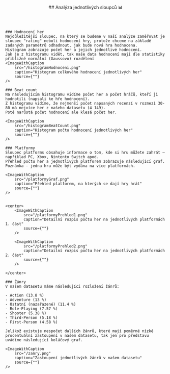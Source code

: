 
<article id="analyzaDat">
    <header style={{marginBottom: "1rem"}}>
        ##  Analýza jednotlivých sloupců 📊
    </header>

    ### Hodnocení her
    Nejdůležitější sloupec, na který se budeme v naší analýze zaměřovat je sloupec "rating" neboli hodnocení hry, protože chceme na základě zadaných parametrů odhadnout, jak bude nová hra hodnocena.
    Histogram zobrazuje počet her a jejich jednotlivé hodnocení.
    Jak je z histogramu vidět, tak naše data hodnocení mají dle statistiky přibližně normální (Gaussovo) rozdělení
    <ImageWithCaption
        src="/histogramHodnoceni.png"
        caption="Histogram celkového hodnocení jednotlivých her"
        source={""}
    />

    ### Beat count
    Na následujícím histogramu vidíme počet her a počet hráčů, kteří ji hodnotili (napsali ke hře hodnocení).
    Z histogramu vidíme, že nejmenší počet napsaných recenzí v rozmezí 30-80 má nejvíce her z našeho datasetu (4 149).
    Poté narůstá počet hodnocení ale klesá počet her.

    <ImageWithCaption
        src="/histogramBeatCount.png"
        caption="Histogram počtu hodnocení jednotlivých her"
        source={""}
    />

    ### Platformy
    Sloupec platforms obsahuje informace o tom, kde si hru můžete zahrát – například PC, Xbox, Nintento Switch apod.
    Přehled počtu her a jednotlivých platforem zobrazuje následující graf.
    Poznámka - jedna hra může být vydána na více platformách.

    <ImageWithCaption
        src="/platformyGraf.png"
        caption="Přehled platforem, na kterých se dají hry hrát"
        source={""}
    />


    <center>
        <ImageWithCaption
            src="/platformyPrehled1.png"
            caption="Detailní rozpis počtu her na jednotlivých platformách 1. část"
            source={""}
        />

        <ImageWithCaption
            src="/platformyPrehled2.png"
            caption="Detailní rozpis počtu her na jednotlivých platformách 2. část"
            source={""}
        />

    </center>

    ### Žánry
    V našem datasetu máme následující rozložení žánrů:

    - Action (13.8 %)
    - Adventure (13 %)
    - Ostatní (nazařazené) (11.4 %)
    - Role-Playing (7.57 %)
    - Shooter (5.38 %)
    - Third-Person (5.18 %)
    - First-Person (4.58 %)

    Jelikož existuje nespočet dalších žánrů, které mají poměrné nízké procentuální zastoupení v našem datasetu, tak jen pro představu uvádíme následující koláčový graf.

    <ImageWithCaption
        src="/zanry.png"
        caption="Zastoupení jednotlivých žánrů v našem datasetu"
        source={""}
    />





</article>
